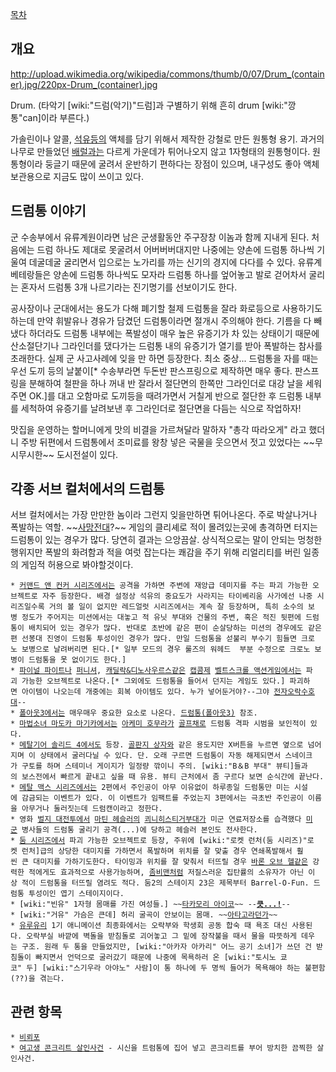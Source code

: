 [[목차]]

== 개요 ==
http://upload.wikimedia.org/wikipedia/commons/thumb/0/07/Drum_(container).jpg/220px-Drum_(container).jpg

Drum. (타악기 [wiki:"드럼(악기)"드럼]과 구별하기 위해 흔히 drum [wiki:"깡통"can]이라 부른다.)

가솔린이나 알콜, [[석유]]등의 액체를 담기 위해서 제작한 강철로 만든 원통형 용기. 과거의 나무로 만들었던 [[배럴]]과는 다르게 가운데가 튀어나오지 않고 1자형태의 원통형이다. 원통형이라 둥글기 때문에 굴려서 운반하기 편하다는 장점이 있으며, 내구성도 좋아 액체 보관용으로 지금도 많이 쓰이고 있다.

== 드럼통 이야기 ==
군 수송부에서 유류계원이라면 남은 군생활동안 주구장창 이놈과 함께 지내게 된다. 처음에는 드럼 하나도 제대로 못굴려서 어버버버대지만 나중에는 양손에 드럼통 하나씩 기울여 데굴데굴 굴리면서 입으로는 노가리를 까는 신기의 경지에 다다를 수 있다. 유류계 베테랑들은 양손에 드럼통 하나씩도 모자라 드럼통 하나를 엎어놓고 발로 걷어차서 굴리는 혼자서 드럼통 3개 나르기라는 진기명기를 선보이기도 한다.

공사장이나 군대에서는 용도가 다해 폐기할 철제 드럼통을 잘라 화로등으로 사용하기도 하는데 만약 휘발유나 경유가 담겼던 드럼통이라면 절개시 주의해야 한다. 기름을 다 빼냈다 하더라도 드럼통 내부에는 폭발성이 매우 높은 유증기가 차 있는 상태이기 때문에 산소절단기나 그라인더를 댔다가는 드럼통 내의 유증기가 열기를 받아 폭발하는 참사를 초래한다. 실제 군 사고사례에 잊을 만 하면 등장한다. 최소 중상... 드럼통을 자를 때는 우선 도끼 등의 날붙이[* 수송부라면 두돈반 판스프링으로 제작하면 매우 좋다. 판스프링을 분해하여 철판을 하나 꺼내 반 잘라서 절단면의 한쪽만 그라인더로 대강 날을 세워주면 OK.]를 대고 오함마로 도끼등을 때려가면서 거칠게 반으로 절단한 후 드럼통 내부를 세척하여 유증기를 날려보낸 후 그라인더로 절단면을 다듬는 식으로 작업하자!

맛집을 운영하는 할머니에게 맛의 비결을 가르쳐달라 말하자 "총각 따라오게" 라고 했더니 주방 뒤편에서 드럼통에서 조미료를 왕창 넣은 국물을 웃으면서 젓고 있었다는 ~~무시무시한~~ 도시전설이 있다.

== 각종 서브 컬처에서의 드럼통 ==
서브 컬처에서는 가장 만만한 놈이라 그런지 잊을만하면 튀어나온다. 주로 박살나거나 폭발하는 역할. ~~[[사망전대]]?~~
게임의 클리셰로 적이 몰려있는곳에 총격하면 터지는 드럼통이 있는 경우가 많다. 당연히 결과는 으앙끔살. 상식적으로는 말이 안되는 멍청한 행위지만 폭발의 화려함과 적을 여럿 잡는다는 쾌감을 주기 위해 리얼리티를 버린 일종의 게임적 허용으로 봐야할것이다.

 * [[커맨드 앤 컨커 시리즈]]에서는 공격을 가하면 주변에 재앙급 데미지를 주는 파괴 가능한 오브젝트로 자주 등장한다. 배경 설정상 석유의 중요도가 사라지는 타이베리움 사가에선 나중 시리즈일수록 거의 볼 일이 없지만 레드얼럿 시리즈에서는 계속 잘 등장하며, 특히 소수의 보병 정도가 주어지는 미션에서는 대놓고 적 유닛 부대와 건물의 주변, 혹은 적진 뒷편에 드럼통이 배치되어 있는 경우가 많다. 반대로 초반에 같은 편이 순살당하는 미션의 경우에도 같은편 선봉대 진영이 드럼통 투성이인 경우가 많다. 만일 드럼통을 섣불리 부수기 힘들면 크로노 보병으로 날려버리면 된다.[* 일부 모드의 경우 룰즈의 워헤드  부분 수정으로 크로노 보병이 드럼통을 못 없이기도 한다.]
 * [[파이널 파이트]]나 [[퍼니셔]], [[캐딜락&디노사우르스]]같은 [[캡콤]]제 [[벨트스크롤 액션게임]]에서는 파괴 가능한 오브젝트로 나온다.[* 그외에도 드럼통을 들어서 던지는 게임도 있다.] 파괴하면 아이템이 나오는데 개중에는 회복 아이템도 있다. 누가 넣어둔거야?--그야 [[전자오락수호대]]-- 
 * [[폴아웃3]]에서는 매우매우 중요한 요소로 나온다. [[드럼통(폴아웃3)]] 참조. 
 * [[마법소녀 마도카 마기카]]에서는 [[아케미 호무라]]가 [[골프]]채로 드럼통 격파 시범을 보인적이 있다.
 * [[메탈기어 솔리드 4]]에서도 등장. [[골판지 상자]]와 같은 용도지만 X버튼을 누르면 옆으로 넘어지며 이 상태에서 굴러다닐 수 있다. 단. 오래 구르면 드럼통이 자동 해제되면서 스네이크가 구토를 하며 스테미너 게이지가 일정량 깎이니 주의. [wiki:"B＆B 부대" 뷰티]들과의 보스전에서 빠르게 끝내고 싶을 때 유용. 뷰티 근처에서 좀 구르다 보면 순식간에 끝난다.
 * [[메탈 맥스 시리즈]]에서는 2편에서 주인공이 아무 이유없이 하루종일 드럼통만 미는 시설에 감금되는 이벤트가 있다. 이 이벤트가 임팩트를 주었는지 3편에서는 극초반 주인공이 이름을 아무거나 둘러짓는데 드럼캔이라고 정한다.
 * 영화 [[벌지 대전투]]에서 [[마틴 헤슬러]]의 [[티거 2|쾨니히스티거]]부대가 미군 연료저장소를 습격했다 [[미군]] 병사들의 드럼통 굴리기 공격(...)에 당하고 헤슬러 본인도 전사한다.
 * [[둠 시리즈]]에서 파괴 가능한 오브젝트로 등장, 주위에 [wiki:"로켓 런처(둠 시리즈)"로켓 런처]급의 상당한 대미지를 가하면서 폭발하며 위치를 잘 맞출 경우 연쇄폭발해서 훨씬 큰 대미지를 가하기도한다. 타이밍과 위치를 잘 맞춰서 터뜨릴 경우 [[바론 오브 헬]]같은 강력한 적에게도 효과적으로 사용가능하며, [[좀비맨]]처럼 저질스러운 집탄률의 소유자가 아닌 이상 적이 드럼통을 터뜨릴 염려도 적다. 둠2의 스테이지 23은 제목부터 Barrel-O-Fun. 드럼통 투성이인 엽기 스테이지이다.
 * [wiki:"빈유" 1자형 몸매를 가진 여성들.] ~~[[타카모리 아이코]]~~ --'''[[키사라기 치하야|큿...!]]'''--
 * [wiki:"거유" 가슴은 큰데] 허리 굴곡이 안보이는 몸매. ~~[[아타고]]라던가~~
 * [[유루유리]] 1기 애니메이션 최종화에서는 오락부와 학생회 공동 합숙 때 욕조 대신 사용된다. 오락부실 바깥에 벽돌을 받침돌로 괴어놓고 그 밑에 장작불을 때서 물을 따뜻하게 데우는 구조. 원래 두 통을 만들었지만, [wiki:"아카자 아카리" 어느 공기 소녀]가 쓰던 건 받침돌이 빠지면서 언덕으로 굴러갔기 때문에 나중에 목욕하러 온 [wiki:"토시노 쿄코" 두] [wiki:"스기우라 아야노" 사람]이 통 하나에 두 명씩 들어가 목욕해야 하는 불편함(??)을 겪는다.

== 관련 항목 ==
 * [[비뢰포]]
 * [[여고생 콘크리트 살인사건]] - 시신을 트럼통에 집어 넣고 콘크리트를 부어 방치한 끔찍한 살인사건. 


